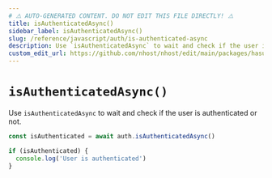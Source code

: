 ```yaml
---
# ⚠️ AUTO-GENERATED CONTENT. DO NOT EDIT THIS FILE DIRECTLY! ⚠️
title: isAuthenticatedAsync()
sidebar_label: isAuthenticatedAsync()
slug: /reference/javascript/auth/is-authenticated-async
description: Use `isAuthenticatedAsync` to wait and check if the user is authenticated or not.
custom_edit_url: https://github.com/nhost/nhost/edit/main/packages/hasura-auth-js/src/hasura-auth-client.ts#L576
---
```


# `isAuthenticatedAsync()`

Use `isAuthenticatedAsync` to wait and check if the user is authenticated or not.

```ts
const isAuthenticated = await auth.isAuthenticatedAsync()

if (isAuthenticated) {
  console.log('User is authenticated')
}
```
